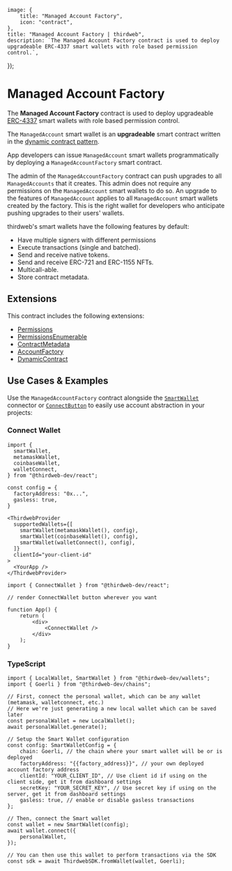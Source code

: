 
	image: {
		title: "Managed Account Factory",
		icon: "contract",
	},
	title: "Managed Account Factory | thirdweb",
	description: `The Managed Account Factory contract is used to deploy upgradeable ERC-4337 smart wallets with role based permission control.`,
});

# Managed Account Factory

The **Managed Account Factory** contract is used to deploy upgradeable [ERC-4337](https://eips.ethereum.org/EIPS/eip-4337s) smart wallets with role based permission control.

The `ManagedAccount` smart wallet is an **upgradeable** smart contract written in the [dynamic contract pattern](https://github.com/thirdweb-dev/dynamic-contracts).

App developers can issue `ManagedAccount` smart wallets programmatically by deploying a `ManagedAccountFactory` smart contract.

The admin of the `ManagedAccountFactory` contract can push upgrades to all `ManagedAccounts` that it creates. This admin does not require any permissions on the `ManagedAccount` smart wallets to do so.
An upgrade to the features of `ManagedAccount` applies to all `ManagedAccount` smart wallets created by the factory.
This is the right wallet for developers who anticipate pushing upgrades to their users' wallets.

thirdweb's smart wallets have the following features by default:

- Have multiple signers with different permissions
- Execute transactions (single and batched).
- Send and receive native tokens.
- Send and receive ERC-721 and ERC-1155 NFTs.
- Multicall-able.
- Store contract metadata.

## Extensions

This contract includes the following extensions:

- [Permissions](/contracts/build/extensions/general/Permissions)
- [PermissionsEnumerable](/contracts/build/extensions/general/PermissionsEnumerable)
- [ContractMetadata](/contracts/build/extensions/general/ContractMetadata)
- [AccountFactory](/contracts/build/extensions/erc-4337/SmartWallet-factory)
- [DynamicContract](https://github.com/thirdweb-dev/dynamic-contracts)

## Use Cases & Examples

Use the `ManagedAccountFactory` contract alongside the [`SmartWallet`](/references/typescript/v5/smartWallet) connector or [`ConnectButton`](/typescript/v5/react/components/ConnectButton) to easily use account abstraction in your projects:

### Connect Wallet

```tsx
import {
  smartWallet,
  metamaskWallet,
  coinbaseWallet,
  walletConnect,
} from "@thirdweb-dev/react";

const config = {
  factoryAddress: "0x...",
  gasless: true,
}

<ThirdwebProvider
  supportedWallets={[
    smartWallet(metamaskWallet(), config),
    smartWallet(coinbaseWallet(), config),
    smartWallet(walletConnect(), config),
  ]}
  clientId="your-client-id"
>
  <YourApp />
</ThirdwebProvider>
```

```tsx
import { ConnectWallet } from "@thirdweb-dev/react";

// render ConnectWallet button wherever you want

function App() {
	return (
		<div>
			<ConnectWallet />
		</div>
	);
}
```

### TypeScript

```tsx
import { LocalWallet, SmartWallet } from "@thirdweb-dev/wallets";
import { Goerli } from "@thirdweb-dev/chains";

// First, connect the personal wallet, which can be any wallet (metamask, walletconnect, etc.)
// Here we're just generating a new local wallet which can be saved later
const personalWallet = new LocalWallet();
await personalWallet.generate();

// Setup the Smart Wallet configuration
const config: SmartWalletConfig = {
	chain: Goerli, // the chain where your smart wallet will be or is deployed
	factoryAddress: "{{factory_address}}", // your own deployed account factory address
	clientId: "YOUR_CLIENT_ID", // Use client id if using on the client side, get it from dashboard settings
	secretKey: "YOUR_SECRET_KEY", // Use secret key if using on the server, get it from dashboard settings
	gasless: true, // enable or disable gasless transactions
};

// Then, connect the Smart wallet
const wallet = new SmartWallet(config);
await wallet.connect({
	personalWallet,
});

// You can then use this wallet to perform transactions via the SDK
const sdk = await ThirdwebSDK.fromWallet(wallet, Goerli);
```
